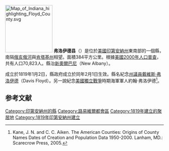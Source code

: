 {{noteTA
|T=zh-hans:弗洛伊德县 (印第安纳州);zh-hk:弗洛伊德縣 (印第安納州);zh-tw:弗洛伊德郡 (印地安納州);
|G1=USState
}}

{{Otheruses|弗洛伊德縣|subject=美國印地安納州的一個縣|other=同名的縣}}
[[File:Map_of_Indiana_highlighting_Floyd_County.svg|150px]]
'''弗洛伊德县'''（{{lang-en|Floyd County}}）是位於[[美國|美國]][[印第安納州|印第安納州]]東南部的一個縣，南隔[[俄亥俄河|俄亥俄河]]與[[肯塔基州|肯塔基州]]相望。面積384平方公里。根據[[美國2000年人口普查|美國2000年人口普查]]，共有人口70,823人。縣治[[新奧爾巴尼_(印地安納州)|新奧爾巴尼]]（New Albany）。

成立於1819年1月2日，縣政府成立於同年2月1日生效。縣名紀念[[印地安納州州議會|州議員]][[戴維斯·弗洛伊德|戴維斯·弗洛伊德]]（Davis Floyd）。另一說紀念[[美國獨立戰爭|美國獨立戰爭]]時期海軍軍人約翰·弗洛伊德<ref>Kane, J. N. and C. C. Aiken. The American Counties: Origins of County Names Dates of Creation and Population Data 1950-2000. Lanham, MD.: Scarecrow Press, 2005.</ref>。

==参考文献==
{{Reflist}}

{{印第安納州}}
{{弗洛伊德縣 (印地安納州)}}
{{Authority control}}

{{DEFAULTSORT:Floyd County}}
[[Category:印第安納州的縣|Category:印第安納州的縣]]
[[Category:路易維爾都會區|Category:路易維爾都會區]]
[[Category:1819年建立的聚居地|Category:1819年建立的聚居地]]
[[Category:1819年印第安納州建立|Category:1819年印第安納州建立]]

{{Indiana-geo-stub}}